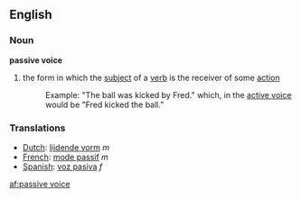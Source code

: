 ==English==
===Noun===
'''passive voice'''

#{{grammar}} the form in which the [[subject]] of a [[verb]] is the receiver of some [[action]]
#:Example: "The ball was kicked by Fred." which, in the [[active voice]] would be "Fred kicked the ball."

===Translations===
*[[Dutch]]: [[lijdende vorm]] ''m''
*[[French]]: [[mode passif]] ''m''
*[[Spanish]]: [[voz pasiva]] ''f''

[[af:passive voice]]